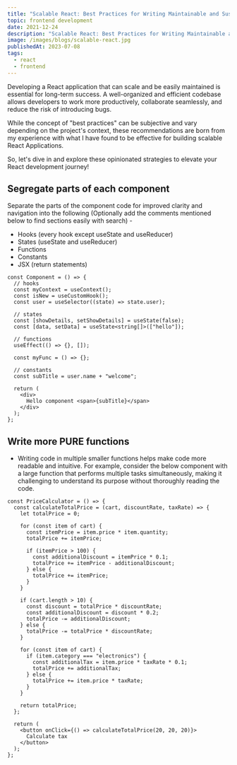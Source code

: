 ```yaml
---
title: "Scalable React: Best Practices for Writing Maintainable and Sustainable React Apps"
topic: frontend development
date: 2021-12-24
description: "Scalable React: Best Practices for Writing Maintainable and Sustainable React Apps"
image: /images/blogs/scalable-react.jpg
publishedAt: 2023-07-08
tags:
  - react
  - frontend
---
```


Developing a React application that can scale and be easily maintained is essential for long-term success. A well-organized and efficient codebase allows developers to work more productively, collaborate seamlessly, and reduce the risk of introducing bugs.

While the concept of "best practices" can be subjective and vary depending on the project's context, these recommendations are born from my experience with what I have found to be effective for building scalable React Applications.

So, let's dive in and explore these opinionated strategies to elevate your React development journey!

## Segregate parts of each component

Separate the parts of the component code for improved clarity and navigation into the following (Optionally add the comments mentioned below to find sections easily with search) -

- Hooks (every hook except useState and useReducer)
- States (useState and useReducer)
- Functions
- Constants
- JSX (return statements)

```tsx showLineNumbers
const Component = () => {
  // hooks
  const myContext = useContext();
  const isNew = useCustomHook();
  const user = useSelector((state) => state.user);

  // states
  const [showDetails, setShowDetails] = useState(false);
  const [data, setData] = useState<string[]>(["hello"]);

  // functions
  useEffect(() => {}, []);

  const myFunc = () => {};

  // constants
  const subTitle = user.name + "welcome";

  return (
    <div>
      Hello component <span>{subTitle}</span>
    </div>
  );
};
```

## Write more PURE functions

- Writing code in multiple smaller functions helps make code more readable and intuitive.
  For example, consider the below component with a large function that performs multiple tasks simultaneously, making it challenging to understand its purpose without thoroughly reading the code.

```tsx showLineNumbers
const PriceCalculator = () => {
  const calculateTotalPrice = (cart, discountRate, taxRate) => {
    let totalPrice = 0;

    for (const item of cart) {
      const itemPrice = item.price * item.quantity;
      totalPrice += itemPrice;

      if (itemPrice > 100) {
        const additionalDiscount = itemPrice * 0.1;
        totalPrice += itemPrice - additionalDiscount;
      } else {
        totalPrice += itemPrice;
      }
    }

    if (cart.length > 10) {
      const discount = totalPrice * discountRate;
      const additionalDiscount = discount * 0.2;
      totalPrice -= additionalDiscount;
    } else {
      totalPrice -= totalPrice * discountRate;
    }

    for (const item of cart) {
      if (item.category === "electronics") {
        const additionalTax = item.price * taxRate * 0.1;
        totalPrice += additionalTax;
      } else {
        totalPrice += item.price * taxRate;
      }
    }

    return totalPrice;
  };

  return (
    <button onClick={() => calculateTotalPrice(20, 20, 20)}>
      Calculate tax
    </button>
  );
};
```
